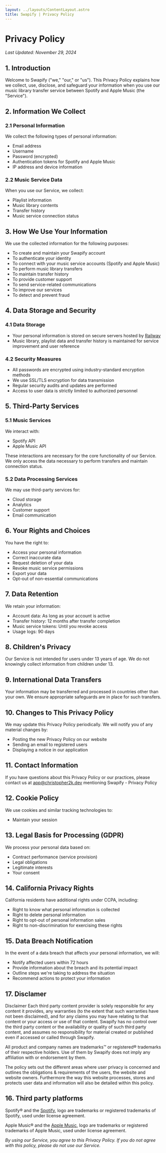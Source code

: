 ```yaml
---
layout: ../layouts/ContentLayout.astro
title: Swapify | Privacy Policy
---
```


# Privacy Policy

_Last Updated: November 29, 2024_

## 1. Introduction

Welcome to Swapify ("we," "our," or "us"). This Privacy Policy explains how we
collect, use, disclose, and safeguard your information when you use our music
library transfer service between Spotify and Apple Music (the "Service").

## 2. Information We Collect

### 2.1 Personal Information

We collect the following types of personal information:

- Email address
- Username
- Password (encrypted)
- Authentication tokens for Spotify and Apple Music
- IP address and device information

### 2.2 Music Service Data

When you use our Service, we collect:

- Playlist information
- Music library contents
- Transfer history
- Music service connection status

## 3. How We Use Your Information

We use the collected information for the following purposes:

- To create and maintain your Swapify account
- To authenticate your identity
- To connect with your music service accounts (Spotify and Apple Music)
- To perform music library transfers
- To maintain transfer history
- To provide customer support
- To send service-related communications
- To improve our services
- To detect and prevent fraud

## 4. Data Storage and Security

### 4.1 Data Storage

- Your personal information is stored on secure servers hosted by
  [Railway](https://railway.app)
- Music library, playlist data and transfer history is maintained for service
  improvement and user reference

### 4.2 Security Measures

- All passwords are encrypted using industry-standard encryption methods
- We use SSL/TLS encryption for data transmission
- Regular security audits and updates are performed
- Access to user data is strictly limited to authorized personnel

## 5. Third-Party Services

### 5.1 Music Services

We interact with:

- Spotify API
- Apple Music API

These interactions are necessary for the core functionality of our Service. We
only access the data necessary to perform transfers and maintain connection
status.

### 5.2 Data Processing Services

We may use third-party services for:

- Cloud storage
- Analytics
- Customer support
- Email communication

## 6. Your Rights and Choices

You have the right to:

- Access your personal information
- Correct inaccurate data
- Request deletion of your data
- Revoke music service permissions
- Export your data
- Opt-out of non-essential communications

## 7. Data Retention

We retain your information:

- Account data: As long as your account is active
- Transfer history: 12 months after transfer completion
- Music service tokens: Until you revoke access
- Usage logs: 90 days

## 8. Children's Privacy

Our Service is not intended for users under 13 years of age. We do not knowingly
collect information from children under 13.

## 9. International Data Transfers

Your information may be transferred and processed in countries other than your
own. We ensure appropriate safeguards are in place for such transfers.

## 10. Changes to This Privacy Policy

We may update this Privacy Policy periodically. We will notify you of any
material changes by:

- Posting the new Privacy Policy on our website
- Sending an email to registered users
- Displaying a notice in our application

## 11. Contact Information

If you have questions about this Privacy Policy or our practices, please contact
us at app@christopher2k.dev mentioning Swapify - Privacy Policy

## 12. Cookie Policy

We use cookies and similar tracking technologies to:

- Maintain your session

## 13. Legal Basis for Processing (GDPR)

We process your personal data based on:

- Contract performance (service provision)
- Legal obligations
- Legitimate interests
- Your consent

## 14. California Privacy Rights

California residents have additional rights under CCPA, including:

- Right to know what personal information is collected
- Right to delete personal information
- Right to opt-out of personal information sales
- Right to non-discrimination for exercising these rights

## 15. Data Breach Notification

In the event of a data breach that affects your personal information, we will:

- Notify affected users within 72 hours
- Provide information about the breach and its potential impact
- Outline steps we're taking to address the situation
- Recommend actions to protect your information

## 17. Disclamer

Disclaimer Each third party content provider is solely responsible for any
content it provides, any warranties (to the extent that such warranties have not
been disclaimed), and for any claims you may have relating to that content or
your access or use of that content. Swapify has no control over the third party
content or the availability or quality of such third party content, and assumes
no responsibility for material created or published even if accessed or called
through Swapify.

All product and company names are trademarks™ or registered® trademarks of
their respective holders. Use of them by Swapify does not imply any affiliation
with or endorsement by them.

The policy sets out the different areas where user privacy is concerned and
outlines the obligations & requirements of the users, the website and website
owners. Furthermore the way this website processes, stores and protects user
data and information will also be detailed within this policy.

## 16. Third party platforms

Spotify® and the [Spotify](https://spotify.com), logo are trademarks or
registered trademarks of Spotify, used under license agreement.

Apple Music® and the [Apple Music](https://music.apple.com), logo are
trademarks or registered trademarks of Apple Music, used under license
agreement.

_By using our Service, you agree to this Privacy Policy. If you do not agree
with this policy, please do not use our Service._
